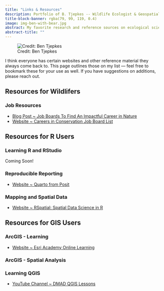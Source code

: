 ---
title: "Links & Resources"
description: Portfolio of B. Tjepkes -- Wildlife Ecologist & Geospatial Practitioner
title-block-banner: rgba(79, 99, 119, 0.4)
image: img-ben-with-bear.jpg
abstract: My favorite research and reference sources on ecological science, GIS, coding in R, and much more.
abstract-title: ""
---

![Credit: Ben Tjepkes](img-ben-with-bear.jpg)

I think everyone has certain websites and other reference material they always come back to. This page outlines those on my list --- feel free to bookmark these for your use as well. If you have suggestions on additions, please reach out.

## Resources for **Wildlifers**
### Job Resources

- [Blog Post ~ Job Boards To Find An Impactful Career in Nature](https://conservationcompanion.com/blog/job-boards-to-find-an-impactful-career-in-nature)
- [Website ~ Careers in Conservation Job Board List](https://diversityinconservationjobs.org/jobs/)


## Resources for **R Users**

### Learning R and RStudio

Coming Soon!

### Reproducible Reporting

- [Website ~ Quarto from Posit](https://quarto.org/)

### Mapping and Spatial Data

- [Website ~ RSpatial: Spatial Data Science in R](https://rspatial.org/)

## Resources for **GIS Users**

### ArcGIS - Learning

- [Website ~ Esri Academy Online Learning](https://www.esri.com/training/)

### ArcGIS - Spatial Analysis

### Learning QGIS

- [YouTube Channel ~ DMAD QGIS Lessons](https://www.youtube.com/c/DMADMarineMammalsResearchAssociation)
